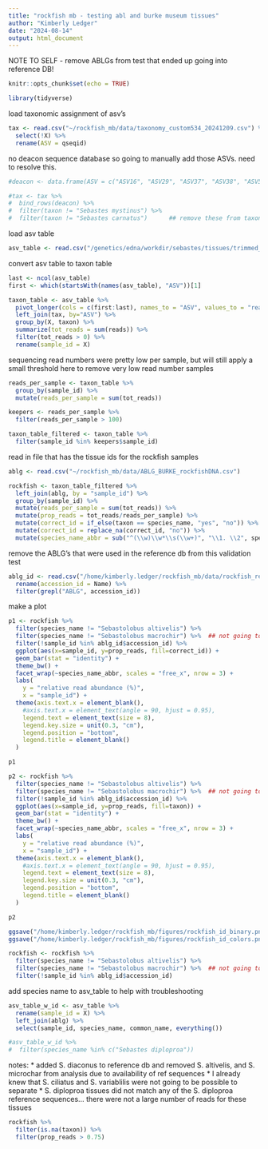 ```yaml
---
title: "rockfish mb - testing abl and burke museum tissues"
author: "Kimberly Ledger"
date: "2024-08-14"
output: html_document
---
```


NOTE TO SELF - remove ABLGs from test that ended up going into reference DB!


```r
knitr::opts_chunk$set(echo = TRUE)
```

```r
library(tidyverse)
```

load taxonomic assignment of asv's
```r
tax <- read.csv("~/rockfish_mb/data/taxonomy_custom534_20241209.csv") %>%
  select(!X) %>%
  rename(ASV = qseqid)
```

no deacon sequence database so going to manually add those ASVs. need to resolve this. 
```r
#deacon <- data.frame(ASV = c("ASV16", "ASV29", "ASV37", "ASV38", "ASV52", "ASV53"), taxon = c("Sebastes diaconus", "Sebastes diaconus", "Sebastes diaconus", "Sebastes diaconus", "Sebastes diaconus", "Sebastes diaconus"))

#tax <- tax %>%
#  bind_rows(deacon) %>%
#  filter(taxon != "Sebastes mystinus") %>%
#  filter(taxon != "Sebastes carnatus")      ## remove these from taxon assingment to see if we can get a true id on the asv
```


load asv table
```r
asv_table <- read.csv("/genetics/edna/workdir/sebastes/tissues/trimmed_20241204/filtered/outputs/ASVtable.csv")
```

convert asv table to taxon table
```r
last <- ncol(asv_table)
first <- which(startsWith(names(asv_table), "ASV"))[1]

taxon_table <- asv_table %>%
  pivot_longer(cols = c(first:last), names_to = "ASV", values_to = "reads") %>%
  left_join(tax, by="ASV") %>%
  group_by(X, taxon) %>%
  summarize(tot_reads = sum(reads)) %>%
  filter(tot_reads > 0) %>%
  rename(sample_id = X)
```

sequencing read numbers were pretty low per sample, but will still apply a small threshold here to remove very low read number samples 
```r
reads_per_sample <- taxon_table %>%
  group_by(sample_id) %>%
  mutate(reads_per_sample = sum(tot_reads))

keepers <- reads_per_sample %>%
  filter(reads_per_sample > 100)

taxon_table_filtered <- taxon_table %>%
  filter(sample_id %in% keepers$sample_id)
```


read in file that has the tissue ids for the rockfish samples 
```r
ablg <- read.csv("~/rockfish_mb/data/ABLG_BURKE_rockfishDNA.csv")
```

```r
rockfish <- taxon_table_filtered %>%
  left_join(ablg, by = "sample_id") %>%
  group_by(sample_id) %>%
  mutate(reads_per_sample = sum(tot_reads)) %>%
  mutate(prop_reads = tot_reads/reads_per_sample) %>%
  mutate(correct_id = if_else(taxon == species_name, "yes", "no")) %>%
  mutate(correct_id = replace_na(correct_id, "no")) %>%
  mutate(species_name_abbr = sub("^(\\w)\\w*\\s(\\w+)", "\\1. \\2", species_name))
```

remove the ABLG's that were used in the reference db from this validation test

```r
ablg_id <- read.csv("/home/kimberly.ledger/rockfish_mb/data/rockfish_reference_db_534.csv") %>%
  rename(accession_id = Name) %>%
  filter(grepl("ABLG", accession_id))
```


make a plot 
```r
p1 <- rockfish %>%
  filter(species_name != "Sebastolobus altivelis") %>%
  filter(species_name != "Sebastolobus macrochir") %>%  ## not going to worry about sebastolobus 
  filter(!sample_id %in% ablg_id$accession_id) %>%
  ggplot(aes(x=sample_id, y=prop_reads, fill=correct_id)) +
  geom_bar(stat = "identity") + 
  theme_bw() +
  facet_wrap(~species_name_abbr, scales = "free_x", nrow = 3) + 
  labs(
    y = "relative read abundance (%)",
    x = "sample_id") + 
  theme(axis.text.x = element_blank(),
    #axis.text.x = element_text(angle = 90, hjust = 0.95),
    legend.text = element_text(size = 8),
    legend.key.size = unit(0.3, "cm"),
    legend.position = "bottom",
    legend.title = element_blank()
  )

p1 
```

```r
p2 <- rockfish %>%
  filter(species_name != "Sebastolobus altivelis") %>%
  filter(species_name != "Sebastolobus macrochir") %>%  ## not going to worry about sebastolobus 
  filter(!sample_id %in% ablg_id$accession_id) %>%
  ggplot(aes(x=sample_id, y=prop_reads, fill=taxon)) +
  geom_bar(stat = "identity") + 
  theme_bw() +
  facet_wrap(~species_name_abbr, scales = "free_x", nrow = 3) + 
  labs(
    y = "relative read abundance (%)",
    x = "sample_id") + 
  theme(axis.text.x = element_blank(),
    #axis.text.x = element_text(angle = 90, hjust = 0.95),
    legend.text = element_text(size = 8),
    legend.key.size = unit(0.3, "cm"),
    legend.position = "bottom",
    legend.title = element_blank()
  )

p2 
```

```r
ggsave("/home/kimberly.ledger/rockfish_mb/figures/rockfish_id_binary.png", plot = p1, dpi = 300, width = 12, height = 6)
ggsave("/home/kimberly.ledger/rockfish_mb/figures/rockfish_id_colors.png", plot = p2, dpi = 300, width = 12, height = 6)
```

```r
rockfish <- rockfish %>%
  filter(species_name != "Sebastolobus altivelis") %>%
  filter(species_name != "Sebastolobus macrochir") %>%  ## not going to worry about sebastolobus 
  filter(!sample_id %in% ablg_id$accession_id)
```




add species name to asv_table to help with troubleshooting
```r
asv_table_w_id <- asv_table %>%
  rename(sample_id = X) %>%
  left_join(ablg) %>%
  select(sample_id, species_name, common_name, everything())
```

```r
#asv_table_w_id %>%
#  filter(species_name %in% c("Sebastes diploproa"))
```

notes: 
* added S. diaconus to reference db and removed S. altivelis, and S. microchar from analysis due to availability of ref sequences
* I already knew that S. ciliatus and S. variablilis were not going to be possible to separate 
* S. diploproa tissues did not match any of the S. diploproa reference sequences... there were not a large number of reads for these tissues


```r
rockfish %>%
  filter(is.na(taxon)) %>%
  filter(prop_reads > 0.75)
```
